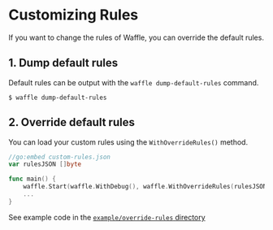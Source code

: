# Customizing Rules

If you want to change the rules of Waffle, you can override the default rules.

## 1. Dump default rules

Default rules can be output with the `waffle dump-default-rules` command.

```shell
$ waffle dump-default-rules
```

## 2. Override default rules

You can load your custom rules using the `WithOverrideRules()` method.

```go
//go:embed custom-rules.json
var rulesJSON []byte

func main() {
	waffle.Start(waffle.WithDebug(), waffle.WithOverrideRules(rulesJSON))
    ...
}
```

See example code in the [`example/override-rules` directory](https://github.com/sitebatch/waffle-go/tree/main/example/override-rules)